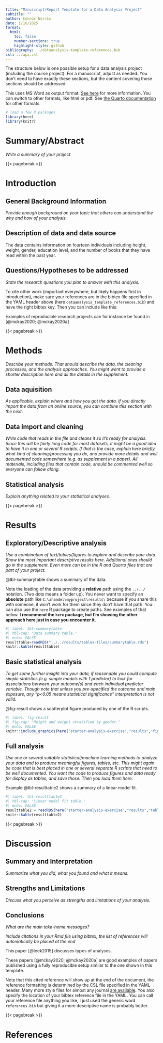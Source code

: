 ```yaml
---
title: "Manuscript/Report Template for a Data Analysis Project"
subtitle: ""
author: Connor Norris
date: 1/16/2025
format:
  html:
    toc: false
    number-sections: true
    highlight-style: github
bibliography: ../dataanalysis-template-references.bib
csl: ../apa.csl
---
```


The structure below is one possible setup for a data analysis project (including the course project). For a manuscript, adjust as needed. 
You don't need to have exactly these sections, but the content covering those sections should be addressed.

This uses MS Word as output format. [See here](https://quarto.org/docs/output-formats/ms-word.html) for more information. You can switch to other formats, like html or pdf. See [the Quarto documentation](https://quarto.org/) for other formats.


```r
# load a few R packages
library(here)
library(knitr)
```



# Summary/Abstract
_Write a summary of your project._


{{< pagebreak >}}


# Introduction 

## General Background Information
_Provide enough background on your topic that others can understand the why and how of your analysis_ 

## Description of data and data source

The data contains information on fourteen individuals including height, weight, gender, education level, and the number of books that they have read within the past year.

## Questions/Hypotheses to be addressed
_State the research questions you plan to answer with this analysis._

To cite other work (important everywhere, but likely happens first in introduction), make sure your references are in the bibtex file specified in the YAML header above (here `dataanalysis_template_references.bib`) and have the right bibtex key. Then you can include like this:

Examples of reproducible research projects can for instance be found in [@mckay2020; @mckay2020a]

{{< pagebreak >}}


# Methods 

_Describe your methods. That should describe the data, the cleaning processes, and the analysis approaches. You might want to provide a shorter description here and all the details in the supplement._


## Data aquisition
_As applicable, explain where and how you got the data. If you directly import the data from an online source, you can combine this section with the next._


## Data import and cleaning
_Write code that reads in the file and cleans it so it's ready for analysis. Since this will be fairly long code for most datasets, it might be a good idea to have it in one or several R scripts. If that is the case, explain here briefly what kind of cleaning/processing you do, and provide more details and well documented code somewhere (e.g. as supplement in a paper). All materials, including files that contain code, should be commented well so everyone can follow along._


## Statistical analysis
_Explain anything related to your statistical analyses._


{{< pagebreak >}}


# Results

## Exploratory/Descriptive analysis

_Use a combination of text/tables/figures to explore and describe your data. Show the most important descriptive results here. Additional ones should go in the supplement. Even more can be in the R and Quarto files that are part of your project._


@tbl-summarytable shows a summary of the data.

Note the loading of the data providing a **relative** path using the `../../` notation. (Two dots means a folder up). You never want to specify an **absolute** path like `C:\ahandel\myproject\results\` because if you share this with someone, it won't work for them since they don't have that path. You can also use the `here` R package to create paths. See examples of that below. **I recommend the `here` package, but I'm showing the other approach here just in case you encounter it.**

```r
#| label: tbl-summarytable
#| tbl-cap: "Data summary table."
#| echo: FALSE
resulttable=readRDS("../../results/tables-files/summarytable.rds")
knitr::kable(resulttable)
```



## Basic statistical analysis

_To get some further insight into your data, if reasonable you could compute simple statistics (e.g. simple models with 1 predictor) to look for associations between your outcome(s) and each individual predictor variable. Though note that unless you pre-specified the outcome and main exposure, any "p<0.05 means statistical significance" interpretation is not valid._


@fig-result shows a scatterplot figure produced by one of the R scripts.

```r
#| label: fig-result
#| fig-cap: "Height and weight stratified by gender."
#| echo: FALSE
knitr::include_graphics(here("starter-analysis-exercise","results","figures","height-weight-stratified.png"))
```


## Full analysis

_Use one or several suitable statistical/machine learning methods to analyze your data and to produce meaningful figures, tables, etc. This might again be code that is best placed in one or several separate R scripts that need to be well documented. You want the code to produce figures and data ready for display as tables, and save those. Then you load them here._

Example @tbl-resulttable2 shows a summary of a linear model fit.

```r
#| label: tbl-resulttable2
#| tbl-cap: "Linear model fit table."
#| echo: FALSE
resulttable2 = readRDS(here("starter-analysis-exercise","results","tables-files","resulttable2.rds"))
knitr::kable(resulttable2)
```


{{< pagebreak >}}


# Discussion

## Summary and Interpretation
_Summarize what you did, what you found and what it means._

## Strengths and Limitations
_Discuss what you perceive as strengths and limitations of your analysis._

## Conclusions
_What are the main take-home messages?_

_Include citations in your Rmd file using bibtex, the list of references will automatically be placed at the end_

This paper [@leek2015] discusses types of analyses. 

These papers [@mckay2020; @mckay2020a] are good examples of papers published using a fully reproducible setup similar to the one shown in this template. 

Note that this cited reference will show up at the end of the document, the reference formatting is determined by the CSL file specified in the YAML header. Many more style files for almost any journal [are available](https://www.zotero.org/styles). You also specify the location of your bibtex reference file in the YAML. You can call your reference file anything you like, I just used the generic word `references.bib` but giving it a more descriptive name is probably better.


{{< pagebreak >}}

# References



